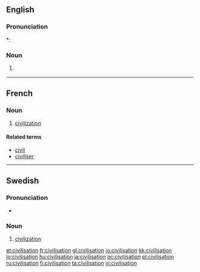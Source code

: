 ==English==

===Pronunciation===
*: {{rhymes|eɪʃǝn}}

===Noun===
{{en-noun}}

# {{Commonwealth}} {{alternative spelling of|civilization}}

----

==French==

===Noun===
{{fr-noun|f}}

# [[civilization]]

====Related terms====
*[[civil#French|civil]]
*[[civiliser#French|civiliser]]

----

==Swedish==

===Pronunciation===
* {{audio|Sv-en civilisation.ogg|audio}}

===Noun===
{{sv-noun-reg-er}}
{{infl|sv|noun|g=c}}

# [[civilization]]

[[et:civilisation]]
[[fr:civilisation]]
[[gl:civilisation]]
[[io:civilisation]]
[[kk:civilisation]]
[[lo:civilisation]]
[[hu:civilisation]]
[[ja:civilisation]]
[[oc:civilisation]]
[[pl:civilisation]]
[[ru:civilisation]]
[[fi:civilisation]]
[[ta:civilisation]]
[[vi:civilisation]]